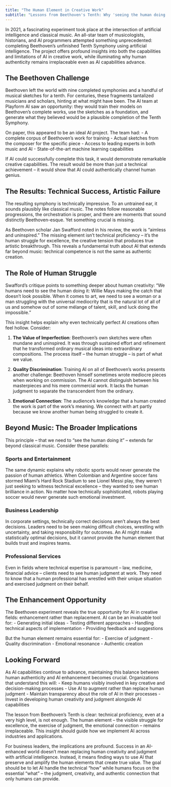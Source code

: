 ```yaml
---
title: "The Human Element in Creative Work"
subtitle: "Lessons from Beethoven's Tenth: Why 'seeing the human doing it' remains crucial across industries"
---
```


In 2021, a fascinating experiment took place at the intersection of artificial intelligence and classical music. An all-star team of musicologists, historians, and AI programmers attempted something unprecedented: completing Beethoven's unfinished Tenth Symphony using artificial intelligence. The project offers profound insights into both the capabilities and limitations of AI in creative work, while illuminating why human authenticity remains irreplaceable even as AI capabilities advance.

## The Beethoven Challenge

Beethoven left the world with nine completed symphonies and a handful of musical sketches for a tenth. For centuries, these fragments tantalized musicians and scholars, hinting at what might have been. The AI team at Playform AI saw an opportunity: they would train their models on Beethoven's complete works, use the sketches as a foundation, and generate what they believed would be a plausible completion of the Tenth Symphony.

On paper, this appeared to be an ideal AI project. The team had:
- A complete corpus of Beethoven's work for training
- Actual sketches from the composer for the specific piece
- Access to leading experts in both music and AI
- State-of-the-art machine learning capabilities

If AI could successfully complete this task, it would demonstrate remarkable creative capabilities. The result would be more than just a technical achievement – it would show that AI could authentically channel human genius.

## The Results: Technical Success, Artistic Failure

The resulting symphony is technically impressive. To an untrained ear, it sounds plausibly like classical music. The notes follow reasonable progressions, the orchestration is proper, and there are moments that sound distinctly Beethoven-esque. Yet something crucial is missing.

As Beethoven scholar Jan Swafford noted in his review, the work is "aimless and uninspired." The missing element isn't technical proficiency – it's the human struggle for excellence, the creative tension that produces true artistic breakthrough. This reveals a fundamental truth about AI that extends far beyond music: technical competence is not the same as authentic creation.

## The Role of Human Struggle

Swafford's critique points to something deeper about human creativity: "We humans need to see the human doing it: Willie Mays making the catch that doesn't look possible. When it comes to art, we need to see a woman or a man struggling with the universal mediocrity that is the natural lot of all of us and somehow out of some mélange of talent, skill, and luck doing the impossible."

This insight helps explain why even technically perfect AI creations often feel hollow. Consider:

1. **The Value of Imperfection**: Beethoven's own sketches were often mundane and uninspired. It was through sustained effort and refinement that he transformed ordinary musical ideas into extraordinary compositions. The process itself – the human struggle – is part of what we value.

2. **Quality Discrimination**: Training AI on all of Beethoven's works presents another challenge: Beethoven himself sometimes wrote mediocre pieces when working on commission. The AI cannot distinguish between his masterpieces and his mere commercial work. It lacks the human judgment to separate the transcendent from the ordinary.

3. **Emotional Connection**: The audience's knowledge that a human created the work is part of the work's meaning. We connect with art partly because we know another human being struggled to create it.

## Beyond Music: The Broader Implications

This principle – that we need to "see the human doing it" – extends far beyond classical music. Consider these parallels:

### Sports and Entertainment
The same dynamic explains why robotic sports would never generate the passion of human athletics. When Colombian and Argentine soccer fans stormed Miami's Hard Rock Stadium to see Lionel Messi play, they weren't just seeking to witness technical excellence – they wanted to see human brilliance in action. No matter how technically sophisticated, robots playing soccer would never generate such emotional investment.

### Business Leadership
In corporate settings, technically correct decisions aren't always the best decisions. Leaders need to be seen making difficult choices, wrestling with uncertainty, and taking responsibility for outcomes. An AI might make statistically optimal decisions, but it cannot provide the human element that builds trust and inspires teams.

### Professional Services
Even in fields where technical expertise is paramount – law, medicine, financial advice – clients need to see human judgment at work. They need to know that a human professional has wrestled with their unique situation and exercised judgment on their behalf.

## The Enhancement Opportunity

The Beethoven experiment reveals the true opportunity for AI in creative fields: enhancement rather than replacement. AI can be an invaluable tool for:
- Generating initial ideas
- Testing different approaches
- Handling technical aspects of implementation
- Providing feedback and suggestions

But the human element remains essential for:
- Exercise of judgment
- Quality discrimination
- Emotional resonance
- Authentic creation

## Looking Forward

As AI capabilities continue to advance, maintaining this balance between human authenticity and AI enhancement becomes crucial. Organizations that understand this will:
- Keep humans visibly involved in key creative and decision-making processes
- Use AI to augment rather than replace human judgment
- Maintain transparency about the role of AI in their processes
- Invest in developing human creativity and judgment alongside AI capabilities

The lesson from Beethoven's Tenth is clear: technical proficiency, even at a very high level, is not enough. The human element – the visible struggle for excellence, the exercise of judgment, the emotional connection – remains irreplaceable. This insight should guide how we implement AI across industries and applications.

For business leaders, the implications are profound. Success in an AI-enhanced world doesn't mean replacing human creativity and judgment with artificial intelligence. Instead, it means finding ways to use AI that preserve and amplify the human elements that create true value. The goal should be to let AI handle the technical "how" while humans focus on the essential "what" – the judgment, creativity, and authentic connection that only humans can provide.
